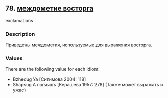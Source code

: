 ## 78. <a href =  'https://agricolamz.github.io/The_Circassian_Isoglosses_Database/78.html' target='_blank'>междометие восторга</a>
exclamations

### Description

Приведены междометия, используемые для выражения восторга.

### Values
There are the following value for each idiom:

* Bzhedug  Уа [Ситимова 2004: 118] 
* Shapsug  А пшъышъ [Керашева 1957: 278] (Также может выражать и ужас)


